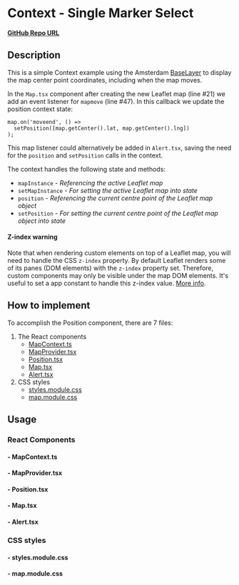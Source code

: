 
<Meta of={SingleMarkerSelectStories} />

# Context - Single Marker Select

**[GitHub Repo URL](https://github.com/Amsterdam/ee-react-map-demos/tree/main/src/pages/ContextExamples/Position)**

## Description

This is a simple Context example using the Amsterdam [BaseLayer](../?path=/docs/react-baselayer--docs) to display the map center point coordinates, including when the map moves.

In the `Map.tsx` component after creating the new Leaflet map (line #21) we add an event listener for `mapmove` (line #47). In this callback we update the position context state:

```tsx
map.on('moveend', () =>
  setPosition([map.getCenter().lat, map.getCenter().lng])
);
```

This map listener could alternatively be added in `Alert.tsx`, saving the need for the `position` and `setPosition` calls in the context.

The context handles the following state and methods:

- `mapInstance` - *Referencing the active Leaflet map*
- `setMapInstance` - *For setting the active Leaflet map into state*
- `position` - *Referencing the current centre point of the Leaflet map object*
- `setPosition` - *For setting the current centre point of the Leaflet map object into state*

#### Z-index warning

Note that when rendering custom elements on top of a Leaflet map, you will need to handle the CSS `z-index` property. By default Leaflet renders some of its panes (DOM elements) with the `z-index` property set. Therefore, custom components may only be visible under the map DOM elements. It's useful to set a app constant to handle this z-index value. <a href="https://leafletjs.com/examples/map-panes/" target="_blank">More info</a>.

## How to implement

To accomplish the Position component, there are 7 files:

1. The React components
    * [MapContext.ts](#--mapcontextts)
    * [MapProvider.tsx](#--mapprovidertsx)
    * [Position.tsx](#--positiontsx)
    * [Map.tsx](#--maptsx)
    * [Alert.tsx](#--alerttsx)
2. CSS styles
    * [styles.module.css](#--stylesmodulecss)
    * [map.module.css](#--mapmodulecss)

## Usage

### React Components

#### - MapContext.ts

<Source code={MapContext} />

#### - MapProvider.tsx

<Source code={MapProvider} />

#### - Position.tsx

<Source code={Position} />

#### - Map.tsx

<Source code={Map} />

#### - Alert.tsx

<Source code={Alert} />

### CSS styles

#### - styles.module.css

<Source code={styles} />

#### - map.module.css

<Source code={mapStyles} />
